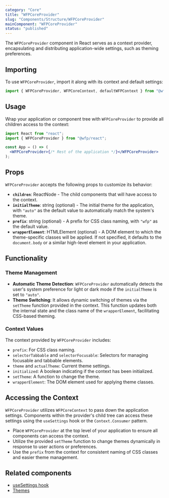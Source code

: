 ```yaml
---
category: "Core"
title: "WFPCoreProvider"
slug: "Components/Structure/WFPCoreProvider"
mainComponent: "WFPCoreProvider"
status: "published"
---
```


The `WFPCoreProvider` component in React serves as a context provider, encapsulating and distributing application-wide settings, such as theming preferences.

## Importing

To use `WFPCoreProvider`, import it along with its context and default settings:

```jsx
import { WFPCoreProvider, WFPCoreContext, defaultWFPContext } from "@wfp/react";
```

## Usage

Wrap your application or component tree with `WFPCoreProvider` to provide all children access to the context:

```jsx
import React from "react";
import { WFPCoreProvider } from "@wfp/react";

const App = () => (
  <WFPCoreProvider>{/* Rest of the application */}</WFPCoreProvider>
);
```

## Props

`WFPCoreProvider` accepts the following props to customize its behavior:

- **`children`**: ReactNode - The child components that will have access to the context.
- **`initialTheme`**: string (optional) - The initial theme for the application, with `"auto"` as the default value to automatically match the system's theme.
- **`prefix`**: string (optional) - A prefix for CSS class naming, with `"wfp"` as the default value.
- **`wrapperElement`**: HTMLElement (optional) - A DOM element to which the theme-specific classes will be applied. If not specified, it defaults to the `document.body` or a similar high-level element in your application.

## Functionality

### Theme Management

- **Automatic Theme Detection**: `WFPCoreProvider` automatically detects the user's system preference for light or dark mode if the `initialTheme` is set to `"auto"`.
- **Theme Switching**: It allows dynamic switching of themes via the `setTheme` function provided in the context. This function updates both the internal state and the class name of the `wrapperElement`, facilitating CSS-based theming.

### Context Values

The context provided by `WFPCoreProvider` includes:

- `prefix`: For CSS class naming.
- `selectorTabbable` and `selectorFocusable`: Selectors for managing focusable and tabbable elements.
- `theme` and `actualTheme`: Current theme settings.
- `initialized`: A boolean indicating if the context has been initialized.
- `setTheme`: A function to change the theme.
- `wrapperElement`: The DOM element used for applying theme classes.

## Accessing the Context

`WFPCoreProvider` utilizes `WFPCoreContext` to pass down the application settings. Components within the provider's child tree can access these settings using the `useSettings` hook or the `Context.Consumer` pattern.

<DoUse>

- Place `WFPCoreProvider` at the top level of your application to ensure all components can access the context.
- Utilize the provided `setTheme` function to change themes dynamically in response to user actions or preferences.
- Use the `prefix` from the context for consistent naming of CSS classes and easier theme management.

</DoUse>

## Related components

- [useSettings hook](/components/hooks/usesettings)
- [Themes](/libraries/themes)
